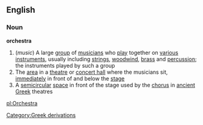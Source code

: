 ==English==
===Noun===
{{wikipedia}}
'''orchestra'''
#(''music'') A large [[group]] of [[musicians]] who [[play]] together on [[various]] [[instrument]]s, usually including [[strings]], [[woodwind]], [[brass]] and [[percussion]]; the instruments played by such a group
#The [[area]] in a [[theatre]] or [[concert hall]] where the musicians sit, [[immediately]] in front of and below the [[stage]]
#A [[semicircular]] [[space]] in front of the stage used by the [[chorus]] in [[ancient]] [[Greek]] theatres
[[Category:Greek derivations]]

[[pl:Orchestra]]